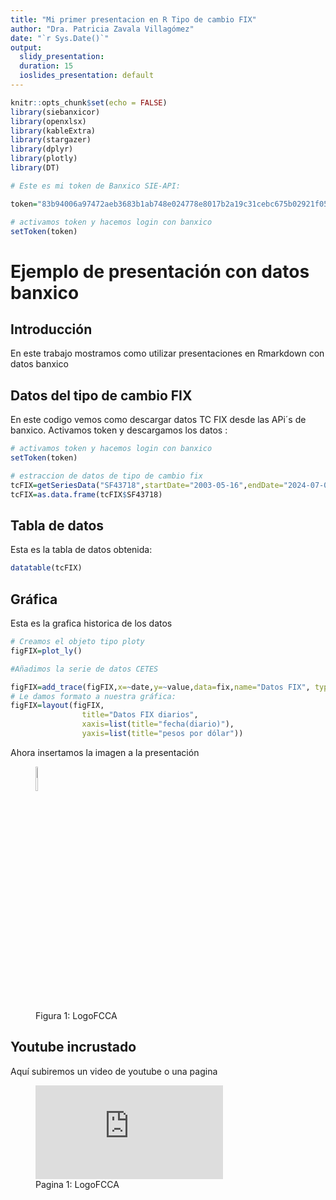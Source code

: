 ```yaml
---
title: "Mi primer presentacion en R Tipo de cambio FIX"
author: "Dra. Patricia Zavala Villagómez"
date: "`r Sys.Date()`"
output:
  slidy_presentation: 
  duration: 15
  ioslides_presentation: default
---
```


```r
knitr::opts_chunk$set(echo = FALSE)
library(siebanxicor)
library(openxlsx)
library(kableExtra)
library(stargazer)
library(dplyr)
library(plotly)
library(DT)

# Este es mi token de Banxico SIE-API:

token="83b94006a97472aeb3683b1ab748e024778e8017b2a19c31cebc675b02921f05"

# activamos token y hacemos login con banxico
setToken(token)
```

# Ejemplo de presentación con datos banxico 
## Introducción
En este trabajo mostramos como utilizar presentaciones en Rmarkdown con datos banxico

## Datos del tipo de cambio FIX

En este codigo vemos como descargar datos TC FIX desde las APi´s de banxico. Activamos token y descargamos los datos :

```r
# activamos token y hacemos login con banxico
setToken(token)

# estraccion de datos de tipo de cambio fix
tcFIX=getSeriesData("SF43718",startDate="2003-05-16",endDate="2024-07-09")
tcFIX=as.data.frame(tcFIX$SF43718)
```
## Tabla de datos
Esta es la tabla de datos obtenida:

```r
datatable(tcFIX)
```
## Gráfica

Esta es la grafica historica de los datos
```r
# Creamos el objeto tipo ploty
figFIX=plot_ly()

#Añadimos la serie de datos CETES

figFIX=add_trace(figFIX,x=~date,y=~value,data=fix,name="Datos FIX", type="scatter",mode="lines")
# Le damos formato a nuestra gráfica:
figFIX=layout(figFIX,
                title="Datos FIX diarios",
                xaxis=list(title="fecha(diario)"),
                yaxis=list(title="pesos por dólar"))
```

Ahora insertamos la imagen a la presentación 

![Figura 1: LogoFCCA](FCCAlogo.jpg){width=10%}

## Youtube incrustado

Aquí subiremos un video de youtube o una pagina 

![Pagina 1: LogoFCCA](https://www.fcca.umich.mx/index.php)

